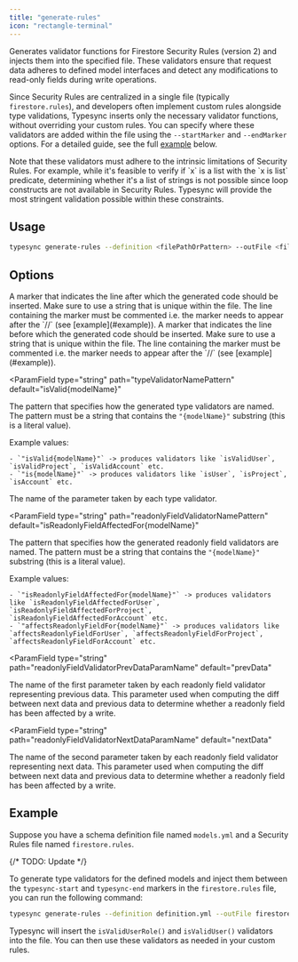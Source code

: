 ```yaml
---
title: "generate-rules"
icon: "rectangle-terminal"
---
```



Generates validator functions for Firestore Security Rules (version 2) and injects them into the specified file. These validators ensure that request data adheres to defined model interfaces and detect any modifications to read-only fields during write operations.

Since Security Rules are centralized in a single file (typically `firestore.rules`), and developers often implement custom rules alongside type validations, Typesync inserts only the necessary validator functions, without overriding your custom rules. You can specify where these validators are added within the file using the `--startMarker` and `--endMarker` options. For a detailed guide, see the full [example](#example) below.

<Info>
  Note that these validators must adhere to the intrinsic limitations of
  Security Rules. For example, while it's feasible to verify if `x` is a list
  with the `x is list` predicate, determining whether it's a list of strings is
  not possible since loop constructs are not available in Security Rules.
  Typesync will provide the most stringent validation possible within these
  constraints.
</Info>

## Usage

```bash
typesync generate-rules --definition <filePathOrPattern> --outFile <filePath> --startMarker <startMarker> --endMarker <endMarker> --typeValidatorNamePattern <typeValidatorNamePattern> --typeValidatorParamName <typeValidatorParamName> --indentation <indentation> --debug <debug>
```

## Options

<DefinitionOption />
<OutFileOption />

<ParamField type="string" path="startMarker" default="typesync-start">
  A marker that indicates the line after which the generated code should be
  inserted. Make sure to use a string that is unique within the file. The line
  containing the marker must be commented i.e. the marker needs to appear after
  the `//` (see [example](#example)).

  </ParamField>

<ParamField type="string" path="endMarker" default="typesync-end">
  A marker that indicates the line before which the generated code should be
  inserted. Make sure to use a string that is unique within the file. The line
  containing the marker must be commented i.e. the marker needs to appear after
  the `//` (see [example](#example)).
</ParamField>

<ParamField
  type="string"
  path="typeValidatorNamePattern"
  default="isValid{modelName}"
>
  The pattern that specifies how the generated type validators are named. The pattern must be a string that contains the `"{modelName}"` substring (this is a literal value).
  
  Example values:

    - `"isValid{modelName}"` -> produces validators like `isValidUser`, `isValidProject`, `isValidAccount` etc.
    - `"is{modelName}"` -> produces validators like `isUser`, `isProject`, `isAccount` etc.

  </ParamField>

<ParamField type="string" path="typeValidatorParamName" default="data">
  The name of the parameter taken by each type validator.
</ParamField>

<ParamField
  type="string"
  path="readonlyFieldValidatorNamePattern"
  default="isReadonlyFieldAffectedFor{modelName}"
>
  The pattern that specifies how the generated readonly field validators are named. The pattern must be a string that contains the `"{modelName}"` substring (this is a literal value).
  
  Example values:

    - `"isReadonlyFieldAffectedFor{modelName}"` -> produces validators like `isReadonlyFieldAffectedForUser`, `isReadonlyFieldAffectedForProject`, `isReadonlyFieldAffectedForAccount` etc.
    - `"affectsReadonlyFieldFor{modelName}"` -> produces validators like `affectsReadonlyFieldForUser`, `affectsReadonlyFieldForProject`, `affectsReadonlyFieldForAccount` etc.

  </ParamField>

<ParamField
  type="string"
  path="readonlyFieldValidatorPrevDataParamName"
  default="prevData"
>
  The name of the first parameter taken by each readonly field validator
  representing previous data. This parameter used when computing the diff
  between next data and previous data to determine whether a readonly field has
  been affected by a write.
</ParamField>

<ParamField
  type="string"
  path="readonlyFieldValidatorNextDataParamName"
  default="nextData"
>
  The name of the second parameter taken by each readonly field validator
  representing next data. This parameter used when computing the diff between
  next data and previous data to determine whether a readonly field has been
  affected by a write.
</ParamField>

<IndentationOption />
<DebugOption />

## Example

Suppose you have a schema definition file named `models.yml` and a Security Rules file named `firestore.rules`.

<CodeGroup>
  <ExampleDefinition />
  <ExampleGenerationRulesBefore />
</CodeGroup>


{/* TODO: Update */}

To generate type validators for the defined models and inject them between the `typesync-start` and `typesync-end` markers in the `firestore.rules` file, you can run the following command:

```bash
typesync generate-rules --definition definition.yml --outFile firestore.rules --startMarker typesync-start --endMarker typesync-end
```

Typesync will insert the `isValidUserRole()` and `isValidUser()` validators into the file. You can then use these validators as needed in your custom rules.

<ExampleGenerationRules />
